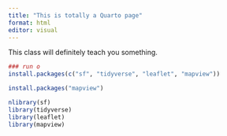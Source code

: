 ```yaml
---
title: "This is totally a Quarto page"
format: html
editor: visual
---
```


This class will definitely teach you something.

```r

### run o
install.packages(c("sf", "tidyverse", "leaflet", "mapview"))

install.packages("mapview")

nlibrary(sf)
library(tidyverse)
library(leaflet)
library(mapview)

```
